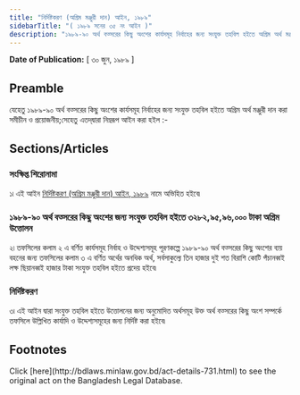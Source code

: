 ```yaml
---
title: "নির্দিষ্টকরণ (অগ্রিম মঞ্জুরী দান) আইন, ১৯৮৯"
sidebarTitle: "( ১৯৮৯ সনের ৩৫ নং আইন )"
description: "১৯৮৯-৯০ অর্থ বত্সরের কিছু অংশের কার্যসমূহ নির্বাহের জন্য সংযুক্ত তহবিল হইতে অগ্রিম অর্থ মঞ্জুরী দানের জন্য প্রণীত আইন৷"
---
```


**Date of Publication:** [ ৩০ জুন, ১৯৮৯ ]

## Preamble

যেহেতু ১৯৮৯-৯০ অর্থ বত্সরের কিছু অংশের কার্যসমূহ নির্বাহের জন্য সংযুক্ত তহবিল হইতে অগ্রিম অর্থ মঞ্জুরী দান করা সমীচীন ও প্রয়োজনীয়;সেহেতু এতদ্‌দ্বারা নিম্নরূপ আইন করা হইল :-

## Sections/Articles

### সংক্ষিপ্ত শিরোনামা

১৷ এই আইন [নির্দিষ্টকরণ (অগ্রিম মঞ্জুরী দান) আইন, ১৯৮৯](/laws/act-731 "নির্দিষ্টকরণ (অগ্রিম মঞ্জুরী দান) আইন, ১৯৮৯") নামে অভিহিত হইবে৷

### ১৯৮৯-৯০ অর্থ বত্সরের কিছু অংশের জন্য সংযুক্ত তহবিল হইতে ৩২৮২,৯৫,৯৬,০০০ টাকা অগ্রিম উত্তোলন

২৷ তফসিলের কলাম ২ এ বর্ণিত কার্যসমূহ নির্বাহ ও উদ্দেশ্যসমূহ পূরণকল্পে ১৯৮৯-৯০ অর্থ বত্সরের কিছু অংশের ব্যয় বহনের জন্য তফসিলের কলাম ৩ এ বর্ণিত অর্থের অনধিক অর্থ, সর্বসাকুল্যে তিন হাজার দুই শত বিরাশি কোটি পঁচানব্বই লক্ষ ছিয়ানব্বই হাজার টাকা সংযুক্ত তহবিল হইতে প্রদেয় হইবে৷

### নির্দিষ্টকরণ

৩৷ এই আইন দ্বারা সংযুক্ত তহবিল হইতে উত্তোলনের জন্য অনুমোদিত অর্থসমূহ উক্ত অর্থ বত্সরের কিছু অংশ সম্পর্কে তফসিলে উল্লিখিত কার্যাদি ও উদ্দেশ্যসমূহের জন্য নির্দিষ্ট করা হইবে৷

## Footnotes

<Note>
  Click [here](http://bdlaws.minlaw.gov.bd/act-details-731.html) to see the original act on the Bangladesh Legal Database.
</Note>
